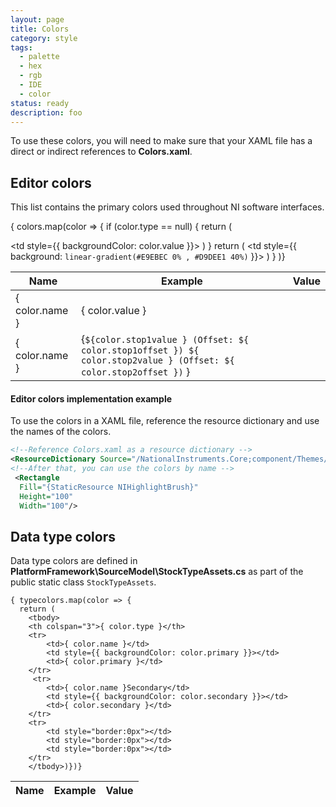```yaml
---
layout: page
title: Colors
category: style
tags:
  - palette
  - hex
  - rgb
  - IDE
  - color
status: ready
description: foo
---
```


To use these colors, you will need to make sure that your XAML file has a direct or indirect references to **Colors.xaml**.

## Editor colors

This list contains the primary colors used throughout NI software interfaces.


<table>
  <thead>
    <tr>
      <th>Name</th>
      <th>Example</th>
      <th>Value</th>
    </tr>
  </thead>
  <tbody>
    
  { colors.map(color => {
    if (color.type == null) {
    return (
    <tr>
      <td> { color.name } </td>
      <td style={{ backgroundColor: color.value }}></td>
      <td> { color.value } </td> 
    </tr> )
    } 
    return ( 
      <tr>
        <td> { color.name } </td>
        <td style={{ background: `linear-gradient(#E9EBEC 0% , #D9DEE1 40%)` }}></td>
        <td> {`${color.stop1value } (Offset: ${ color.stop1offset }) ${ color.stop2value } (Offset: ${ color.stop2offset })` }</td> 
      </tr> )
    }
  )}
  </tbody>
</table>

#### Editor colors implementation example
To use the colors in a XAML file, reference the resource dictionary and use the names of the colors.

```xml
<!--Reference Colors.xaml as a resource dictionary -->
<ResourceDictionary Source="/NationalInstruments.Core;component/Themes/Colors.xaml" />
<!--After that, you can use the colors by name -->
 <Rectangle 
  Fill="{StaticResource NIHighlightBrush}" 
  Height="100" 
  Width="100"/>  
```

## Data type colors
Data type colors are defined in **PlatformFramework\\SourceModel\\StockTypeAssets.cs** as part of the public static class `StockTypeAssets`.


<table>
  <thead>
    <tr>
      <th>Name</th>      
      <th>Example</th>
      <th>Value</th>
    </tr>
  </thead>
  
    { typecolors.map(color => {
      return (   
        <tbody>  
        <th colspan="3">{ color.type }</th>
        <tr>            
            <td>{ color.name }</td>
            <td style={{ backgroundColor: color.primary }}></td>
            <td>{ color.primary }</td>
        </tr>
         <tr>
            <td>{ color.name }Secondary</td>
            <td style={{ backgroundColor: color.secondary }}></td>
            <td>{ color.secondary }</td>
        </tr>
        <tr>
            <td style="border:0px"></td>
            <td style="border:0px"></td>
            <td style="border:0px"></td>
        </tr> 
        </tbody>)})}
</table>